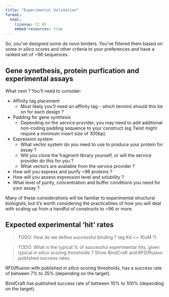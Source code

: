 ```yaml
---
title: "Experimental Validation"
format:
  html:
    license: CC BY
    embed-resources: true
---
```


So, you've designed some _de novo_ binders. You've filtered them based on some _in silico_ scores and other criteria to your preferences and have a ranked set of ~96 sequences.

## Gene synethesis, protein purfication and experimental assays

What next ? You'll need to consider:

- Affinity tag placement
  - Most likely you'll need an affinity tag - which terminii should this be on for each design ?
- Padding for gene synthesis
  - Depending on the service provider, you may need to add additional non-coding padding sequence to your construct (eg Twist might require a minimum insert size of 300bp).
- Expression system
  - What vector system do you need to use to produce your protein for assay ?
  - Will you clone the fragment library yourself, or will the service provider do this for you ?
  - What vectors are available from the service provider ?
- How will you express and purify ~96 proteins ?
- How will you assess expression level and solubility ?
- What level of purity, concentration and buffer conditions you need for your assay ?

Many of these considerations will be familiar to experimental structural biologists, but it's worth considering the practicalities of how you will deal with scaling up from a handful of constructs to ~96 or more.

## Expected experimental 'hit' rates

> TODO: How do we define successful binding ? (eg Kd <= 10uM ?)

> TODO: What is the typical % of successful experimental hits, given typical _in silico_ scoring thresholds ? Show BindCraft and RFDiffusion published success rates.

RFDiffusion with published _in silico_ scoring thresholds, has a success rate of between 7% to 35% (depending on the target).

BindCraft has published success rate of between 10% to 100% (depending on the target).

